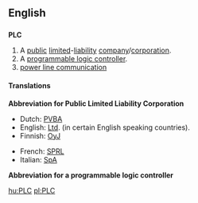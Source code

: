==English==

==={{initialism}}===
'''PLC'''

# A [[public]] [[limited]]-[[liability]] [[company]]/[[corporation]].
# A [[programmable logic controller]].
# [[power line communication]]

====Translations====
'''Abbreviation for Public Limited Liability Corporation'''
{{top}}
*Dutch: [[PVBA]]
*English: [[Ltd]]. (in certain English speaking countries).
*Finnish: [[OyJ]]
{{mid}}
*French: [[SPRL]]
*Italian: [[SpA]]
{{bottom}}

'''Abbreviation for a programmable logic controller'''
{{top}}
{{mid}}
{{bottom}}

[[hu:PLC]]
[[pl:PLC]]